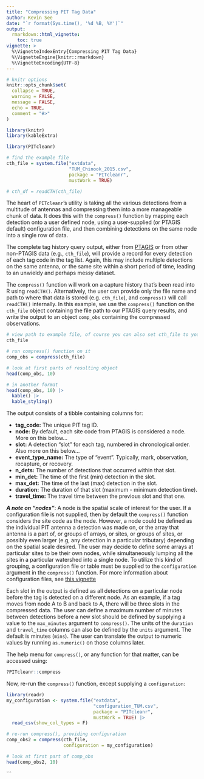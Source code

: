 ```yaml
---
title: "Compressing PIT Tag Data"
author: Kevin See
date: "`r format(Sys.time(), '%d %B, %Y')`"
output: 
  rmarkdown::html_vignette:
    toc: true
vignette: >
  %\VignetteIndexEntry{Compressing PIT Tag Data}
  %\VignetteEngine{knitr::rmarkdown}
  %\VignetteEncoding{UTF-8}
---
```


```r
# knitr options
knitr::opts_chunk$set(
  collapse = TRUE,
  warning = FALSE,
  message = FALSE,
  echo = TRUE,
  comment = "#>"
)

library(knitr)
library(kableExtra)
```


```r
library(PITcleanr)

# find the example file
cth_file = system.file("extdata", 
                       "TUM_Chinook_2015.csv", 
                       package = "PITcleanr",
                       mustWork = TRUE)

# cth_df = readCTH(cth_file)
```

The heart of `PITcleanr`'s utility is taking all the various detections from a multitude of antennas and compressing them into a more manageable chunk of data. It does this with the `compress()` function by mapping each detection onto a user defined node, using a user-supplied (or PTAGIS default) configuration file, and then combining detections on the same node into a single row of data. 

The complete tag history query output, either from [PTAGIS](https://ptagis.org/) or from other non-PTAGIS data (e.g., `cth_file`), will provide a record for every detection of each tag code in the tag list. Again, this may include multiple detections on the same antenna, or the same site within a short period of time, leading to an unwieldy and perhaps messy dataset. 

The `compress()` function will work on a capture history that's been read into R using `readCTH()`. Alternatively, the user can provide only the file name and path to where that data is stored (e.g. `cth_file`), and `compress()` will call `readCTH()` internally. In this example, we use the `compress()` function on the `cth_file` object containing the file path to our PTAGIS query results, and write the output to an object `comp_obs` containing the compressed observations.

```r
# view path to example file, of course you can also set cth_file to your own PTAGIS query results
cth_file

# run compress() function on it
comp_obs = compress(cth_file)

# look at first parts of resulting object
head(comp_obs, 10)

# in another format
head(comp_obs, 10) |> 
  kable() |> 
  kable_styling()

```

The output consists of a tibble containing columns for:

* **tag_code:** The unique PIT tag ID.
* **node:** By default, each site code from PTAGIS is considered a node. More on this below... 
* **slot:** A detection "slot" for each tag, numbered in chronological order. Also more on this below... 
* **event_type_name:** The type of "event". Typically, mark, observation, recapture, or recovery.
* **n_dets:** The number of detections that occurred within that slot.
* **min_det:** The time of the first (min) detection in the slot.
* **max_det:** The time of the last (max) detection in the slot.
* **duration:** The duration of that slot (maximum - minimum detection time). 
* **travel_time:** The travel time between the previous slot and that one. 

***A note on "nodes"***: A node is the spatial scale of interest for the user. If a configuration file is not supplied, then by default the `compress()` function considers the site code as the node. However, a node could be defined as the individual PIT antenna a detection was made on, or the array that antenna is a part of, or groups of arrays, or sites, or groups of sites, or possibly even larger (e.g, any detection in a particular tributary) depending on the spatial scale desired. The user may decide to define some arrays at particular sites to be their own nodes, while simultaneously lumping all the sites in a particular watershed into a single node. To utilize this kind of grouping, a configuration file or table must be supplied to the `configuration` argument in the `compress()` function. For more information about configuration files, see [this vignette](configuration_files.Rmd)

Each slot in the output is defined as all detections on a particular node before the tag is detected on a different node. As an example, if a tag moves from node A to B and back to A, there will be three slots in the compressed data. The user can define a maximum number of minutes between detections before a new slot should be defined by supplying a value to the `max_minutes` argument to `compress()`. The units of the `duration` and `travel_time` columns can also be defined by the `units` argument. The default is minutes (`mins`). The user can translate the output to numeric values by running `as.numeric()` on those columns later. 

The help menu for `compress()`, or any function for that matter, can be accessed using:
```r
?PITcleanr::compress
```

Now, re-run the `compress()` function, except supplying a `configuration`:

```r
library(readr)
my_configuration <- system.file("extdata", 
                                "configuration_TUM.csv", 
                                package = "PITcleanr",
                                mustWork = TRUE) |> 
  read_csv(show_col_types = F)

# re-run compress(), providing configuration
comp_obs2 = compress(cth_file,
                     configuration = my_configuration)

# look at first part of comp_obs
head(comp_obs2, 10)
```

```

